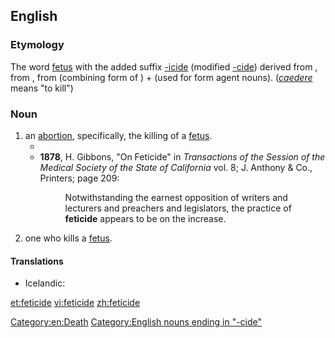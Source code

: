 ==English==

===Etymology===
The word [[fetus]] with the added suffix [[-icide]] (modified [[-cide]]) derived from {{etyl|fr}} {{term|-cide|lang=fr}}, from {{etyl|la}} {{term|-cida||cutter, killer|lang=la}}, from {{term|-cid|lang=la}} (combining form of {{term|caedo|caedō|cut, kill|lang=la}}) + {{term|-a||-er|lang=la}} (used for form agent nouns). (''[[caedere]]'' means "to kill")

===Noun===
{{en-noun}}

# an [[abortion]], specifically, the killing of a [[fetus]]. 
#* {{quote-book|title=Abortion in Judaism
|author=Daniel Schiff
|publisher=Cambridge University Press
|year=2002
|isbn=0521521661|page=68
|passage=Zimra, then, takes an unequivocal stance; favoring Rashi's view over that of Maimonides, he offers little comfort for the ''rodef'' approach, holding instead that '''feticide''' cannot be regarded as murder becaue the fetus is not a ''nefesh''.}}
#* '''1878''', H. Gibbons, "On Feticide" in ''Transactions of the Session of the Medical Society of the State of California'' vol. 8; J. Anthony & Co., Printers; page 209:
#*: Notwithstanding the earnest opposition of writers and lecturers and preachers and legislators, the practice of '''feticide''' appears to be on the increase.
# one who kills a [[fetus]].

====Translations====
{{trans-top|killing of a fetus}}
* Icelandic: {{t|is|fósturdráp|n}}
{{trans-mid}}
{{trans-bottom}}

{{trans-top|one who kills a fetus}}
{{trans-mid}}
{{trans-bottom}}
[[Category:en:Death]]
[[Category:English nouns ending in "-cide"]]

[[et:feticide]]
[[vi:feticide]]
[[zh:feticide]]